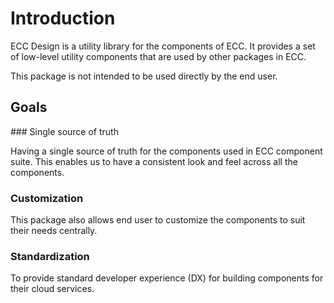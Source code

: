 
# Introduction

ECC Design is a utility library for the components of ECC. It provides a set of low-level utility components that are used by other packages in ECC.

<Callout type='warning' emoji='👾'>
  This package is not intended to be used directly by the end user.
</Callout>

## Goals

<Steps>
### Single source of truth

Having a single source of truth for the components used in ECC component suite. This enables us to have a consistent look and feel across all the components.

### Customization

This package also allows end user to customize the components to suit their needs centrally.

### Standardization

To provide standard developer experience (DX) for building components for their cloud services.

</Steps>
